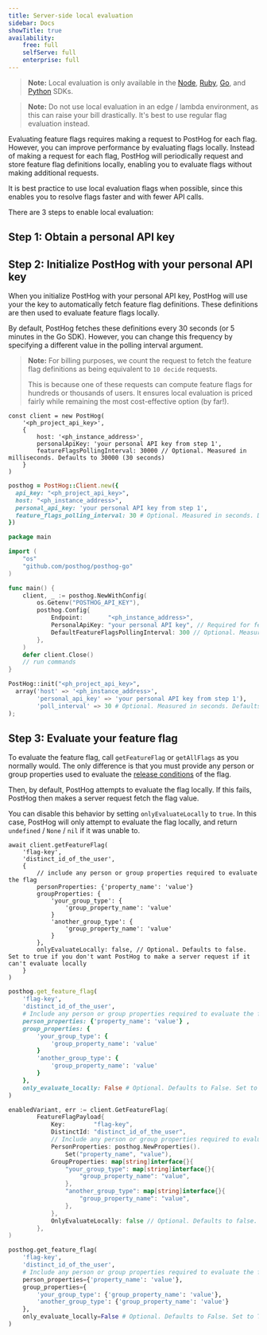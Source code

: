 ```yaml
---
title: Server-side local evaluation
sidebar: Docs
showTitle: true
availability:
    free: full
    selfServe: full
    enterprise: full
---
```


> **Note:** Local evaluation is only available in the [Node](/docs/libraries/node), [Ruby](https://posthog.com/docs/libraries/ruby), [Go](https://posthog.com/docs/libraries/go), and [Python](https://posthog.com/docs/libraries/python) SDKs.

> **Note:** Do not use local evaluation in an edge / lambda environment, as this can raise your bill drastically. It's best to use regular flag evaluation instead.

Evaluating feature flags requires making a request to PostHog for each flag. However, you can improve performance by evaluating flags locally.  Instead of making a request for each flag, PostHog will periodically request and store feature flag definitions locally, enabling you to evaluate flags without making additional requests.

It is best practice to use local evaluation flags when possible, since this enables you to resolve flags faster and with fewer API calls.

There are 3 steps to enable local evaluation:

## Step 1: Obtain a personal API key


<ObtainPersonalAPIKey />

## Step 2: Initialize PostHog with your personal API key

When you initialize PostHog with your personal API key, PostHog will use your the key to automatically fetch feature flag definitions. These definitions are then used to evaluate feature flags locally.

By default, PostHog fetches these definitions every 30 seconds (or 5 minutes in the Go SDK). However, you can change this frequency by specifying a different value in the polling interval argument.

> **Note:** For billing purposes, we count the request to fetch the feature flag definitions as being equivalent to `10 decide` requests. 
> 
> This is because one of these requests can compute feature flags for hundreds or thousands of users. It ensures local evaluation is priced fairly while remaining the most cost-effective option (by far!). 

<MultiLanguage>

```node
const client = new PostHog(
    '<ph_project_api_key>',
    { 
        host: '<ph_instance_address>',
        personalApiKey: 'your personal API key from step 1',
        featureFlagsPollingInterval: 30000 // Optional. Measured in milliseconds. Defaults to 30000 (30 seconds)
    }
) 
```

```ruby
posthog = PostHog::Client.new({
  api_key: "<ph_project_api_key>",
  host: "<ph_instance_address>",
  personal_api_key: 'your personal API key from step 1',
  feature_flags_polling_interval: 30 # Optional. Measured in seconds. Defaults to 30.
})
```

```go
package main

import (
    "os"
    "github.com/posthog/posthog-go"
)

func main() {
	client, _ := posthog.NewWithConfig(
		os.Getenv("POSTHOG_API_KEY"),
		posthog.Config{
			Endpoint:       "<ph_instance_address>",
			PersonalApiKey: "your personal API key", // Required for feature flags
            DefaultFeatureFlagsPollingInterval: 300 // Optional. Measured in seconds. Defaults to 300 (5 minutes).
		},
	)
	defer client.Close()
	// run commands
}
```

```python
PostHog::init("<ph_project_api_key>",
  array('host' => '<ph_instance_address>',
        'personal_api_key' => 'your personal API key from step 1'),
        'poll_interval' => 30 # Optional. Measured in seconds. Defaults to 30.
);
```
</MultiLanguage>

## Step 3: Evaluate your feature flag

To evaluate the feature flag, call `getFeatureFlag` or `getAllFlags` as you normally would. The only difference is that you must provide any person or group properties used to evaluate the [release conditions](/docs/feature-flags/creating-feature-flags#release-conditions) of the flag.

Then, by default, PostHog attempts to evaluate the flag locally. If this fails, PostHog then makes a server request fetch the flag value.

You can disable this behavior by setting `onlyEvaluateLocally` to `true`. In this case, PostHog will only attempt to evaluate the flag locally, and return `undefined` / `None` / `nil` if it was unable to.


<MultiLanguage>

```node
await client.getFeatureFlag(
    'flag-key',
    'distinct_id_of_the_user',
    {
        // include any person or group properties required to evaluate the flag
        personProperties: {'property_name': 'value'} 
        groupProperties: {
            'your_group_type': {
                'group_property_name': 'value'
            }
            'another_group_type': {
                'group_property_name': 'value'
            } 
        },
        onlyEvaluateLocally: false, // Optional. Defaults to false. Set to true if you don't want PostHog to make a server request if it can't evaluate locally
    }
)
```

```ruby
posthog.get_feature_flag(
    'flag-key',
    'distinct_id_of_the_user',
    # Include any person or group properties required to evaluate the flag
    person_properties: {'property_name': 'value'} ,
    group_properties: {
        'your_group_type': {
            'group_property_name': 'value'
        }
        'another_group_type': {
            'group_property_name': 'value'
        } 
    },
    only_evaluate_locally: False # Optional. Defaults to False. Set to True if you don't want PostHog to make a server request if it can't evaluate locally
)
```

```go
enabledVariant, err := client.GetFeatureFlag(
        FeatureFlagPayload{
            Key:        "flag-key",
            DistinctId: "distinct_id_of_the_user",
            // Include any person or group properties required to evaluate the flag
            PersonProperties: posthog.NewProperties().
                Set("property_name", "value"),
            GroupProperties: map[string]interface{}{
                "your_group_type": map[string]interface{}{
                    "group_property_name": "value",
                },
                "another_group_type": map[string]interface{}{
                    "group_property_name": "value",
                },
            },            
            OnlyEvaluateLocally: false // Optional. Defaults to false. Set to true if you don't want PostHog to make a server request if it can't evaluate locally
        },
)
```

```python
posthog.get_feature_flag(
    'flag-key',
    'distinct_id_of_the_user',
    # Include any person or group properties required to evaluate the flag
    person_properties={'property_name': 'value'},
    group_properties={
        'your_group_type': {'group_property_name': 'value'},
        'another_group_type': {'group_property_name': 'value'}
    },
    only_evaluate_locally=False # Optional. Defaults to False. Set to True if you don't want PostHog to make a server request if it can't evaluate locally
)
```

</MultiLanguage>